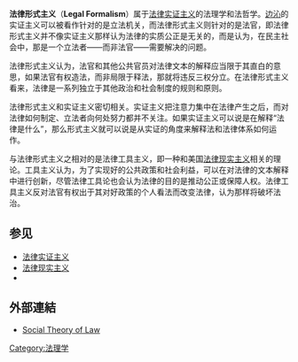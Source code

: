 '''法律形式主义'''（'''Legal Formalism'''）属于[[法律实证主义|法律实证主义]]的法理学和法哲学。[[边沁|边沁]]的实证主义可以被看作针对的是立法机关，而法律形式主义则针对的是法官，即法律形式主义并不像实证主义那样认为法律的实质公正是无关的，而是认为，在民主社会中，那是一个立法者——而非法官——需要解决的问题。

法律形式主义认为，法官和其他公共官员对法律文本的解释应当限于其直白的意思，如果法官有权造法，而非局限于释法，那就将违反三权分立。在法律形式主义看来，法律是一系列独立于其他政治和社会制度的规则和原则。

法律形式主义和实证主义密切相关。实证主义把注意力集中在法律产生之后，而对法律如何制定、立法者向何处努力都并不关注。如果实证主义可以说是在解释“法律是什么”，那么形式主义就可以说是从实证的角度来解释法和法律体系如何运作。

与法律形式主义之相对的是法律工具主义，即一种和美国[[法律现实主义|法律现实主义]]相关的理论。工具主义认为，为了实现好的公共政策和社会利益，可以在对法律的文本解释中进行创新，尽管法律工具论也会认为法律的目的是推动公正或保障人权。法律工具主义反对法官有权出于其对好政策的个人看法而改变法律，认为那样将破坏法治。

==参见==
* [[法律实证主义|法律实证主义]]
* [[法律现实主义|法律现实主义]]
*{{le|文本主義|Textualism}}

==外部連結==
*[https://web.archive.org/web/20051215234516/http://www.warwick.ac.uk/~sysdt/stlalw2004-06.htm Social Theory of Law]

{{法律}}

[[Category:法理学|Category:法理学]]